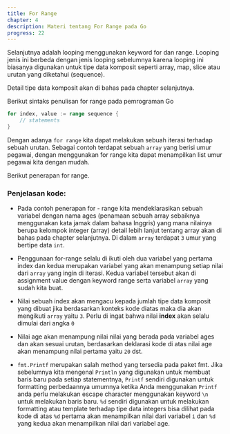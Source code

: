 ```yaml
---
title: For Range
chapter: 4
description: Materi tentang For Range pada Go
progress: 22
---
```


Selanjutnya adalah looping menggunakan keyword for dan range. Looping
jenis ini berbeda dengan jenis looping sebelumnya karena looping ini
biasanya digunakan untuk tipe data komposit seperti array, map, slice atau
urutan yang diketahui (sequence).

<Callout type="warning">Detail tipe data komposit akan di bahas pada chapter selanjutnya.</Callout>

Berikut sintaks penulisan for range pada pemrograman Go

```go showLineNumbers {1}
for index, value := range sequence {
    // statements
}
```

Dengan adanya `for range` kita dapat melakukan sebuah iterasi terhadap
sebuah urutan. Sebagai contoh terdapat sebuah `array` yang berisi umur
pegawai, dengan menggunakan for range kita dapat menampilkan list
umur pegawai kita dengan mudah.

Berikut penerapan for range.

<NavCompiler src="https://goplay.tools/snippet/zlHpht4WWpp" />

### Penjelasan kode:

- Pada contoh penerapan for - range kita mendeklarasikan sebuah
  variabel dengan nama ages (penamaan sebuah array sebaiknya
  menggunakan kata jamak dalam bahasa Inggris) yang mana nilainya
  berupa kelompok integer (array) detail lebih lanjut tentang array akan
  di bahas pada chapter selanjutnya. Di dalam `array` terdapat `3` umur
  yang bertipe data `int`.

- Penggunaan for-range selalu di ikuti oleh dua variabel yang pertama
  index dan kedua merupakan variabel yang akan menampung setiap
  nilai dari `array` yang ingin di iterasi. Kedua variabel tersebut akan di
  assignment value dengan keyword range serta variabel `array` yang
  sudah kita buat.

- Nilai sebuah index akan mengacu kepada jumlah tipe data komposit
  yang dibuat jika berdasarkan konteks kode diatas maka dia akan
  mengikuti `array` yaitu `3`. Perlu di ingat bahwa nilai **index** akan selalu
  dimulai dari angka `0`

- Nilai age akan menampung nilai nilai yang berada pada variabel ages
  dan akan sesuai urutan, berdasarkan deklarasi kode di atas nilai age
  akan menampung nilai pertama yaitu `20` dst.

- `fmt.Printf` merupakan salah method yang tersedia pada paket fmt. Jika
  sebelumnya kita mengenal `Println` yang digunakan untuk membuat
  baris baru pada setiap statementnya, `Printf` sendiri digunakan untuk
  formatting perbedaannya umumnya ketika Anda menggunakan `Printf`
  anda perlu melakukan escape character menggunakan keyword `\n`
  untuk melakukan baris baru. `%d` sendiri digunakan untuk melakukan
  formatting atau template terhadap tipe data integers bisa dilihat pada
  kode di atas `%d` pertama akan menampilkan nilai dari variabel `i` dan
  `%d` yang kedua akan menampilkan nilai dari variabel age.
